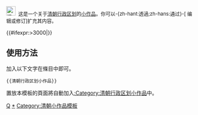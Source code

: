<div class="notice metadata" id="stub" style="font-size: small;">[[File:Map-Qing Dynasty 1911.jpg|25px|清朝]]&nbsp;&nbsp;这是一个关于[[清朝行政区划]]的[[Wikipedia:小作品|小作品]]。你可以-{zh-hant:透過;zh-hans:通过}-<span class="plainlinks">[{{fullurl:{{FULLPAGENAME}}|action=edit}} 编辑或修订]</span>扩充其内容。</div><includeonly>[[Category:清朝行政区划小作品|{{PAGENAME}}]]{{#ifexpr:{{PAGESIZE:{{FULLPAGENAME}}|R}}>3000|[[Category:字数已超过3000字节的小作品|{{PAGENAME}}]]}}</includeonly><noinclude>

== 使用方法 ==
加入以下文字在條目中即可。
<pre>{{清朝行政区划小作品}}</pre>

置放本模板的頁面將自動加入[[:Category:清朝行政区划小作品]]中。

[[Category:中国各朝代行政区划小作品模板|Q]]
[[Category:清朝行政区划小作品|*]]
[[Category:清朝小作品模板‎]]
</noinclude>